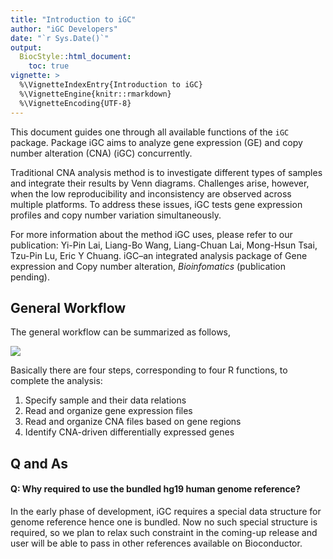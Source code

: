 ```yaml
---
title: "Introduction to iGC"
author: "iGC Developers"
date: "`r Sys.Date()`"
output:
  BiocStyle::html_document:
    toc: true
vignette: >
  %\VignetteIndexEntry{Introduction to iGC}
  %\VignetteEngine{knitr::rmarkdown}
  %\VignetteEncoding{UTF-8}
---
```

This document guides one through all available functions of the `iGC` package. Package iGC aims to analyze gene expression (GE) and copy number alteration (CNA) (iGC) concurrently.


Traditional CNA analysis method is to investigate different types of samples and integrate their results by Venn diagrams. Challenges arise, however, when the low reproducibility and inconsistency are observed across multiple platforms. To address these issues, iGC tests gene expression profiles and copy number variation simultaneously.

For more information about the method iGC uses, please refer to our publication: Yi-Pin Lai, Liang-Bo Wang, Liang-Chuan Lai, Mong-Hsun Tsai, Tzu-Pin Lu, Eric Y Chuang. iGC--an integrated analysis package of Gene expression and Copy number alteration, *Bioinfomatics* (publication pending).

## General Workflow

The general workflow can be summarized as follows,

![](pics/analysis_workflow.png)


Basically there are four steps, corresponding to four R functions, to complete the analysis:

1. Specify sample and their data relations
2. Read and organize gene expression files
3. Read and organize CNA files based on gene regions
4. Identify CNA-driven differentially expressed genes


## Q and As

#### Q: Why required to use the bundled hg19 human genome reference?

In the early phase of development, iGC requires a special data structure for genome reference hence one is bundled. Now no such special structure is required, so we plan to relax such constraint in the coming-up release and user will be able to pass in other references available on Bioconductor.
